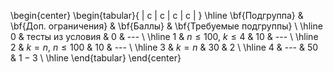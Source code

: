\begin{center}
  \begin{tabular}{ | c | c | c | c | } \hline
    \bf{Подгруппа} &
    \bf{Доп. ограничения} &
    \bf{Баллы} &
    \bf{Требуемые подгруппы} \\ \hline
    $0$ & тесты из условия & $0$ & --- \\ \hline
    $1$ & $n \leqslant 100$, $k\leqslant 4$ & $10$ & --- \\ \hline
    $2$ & $k = n$, $n \leqslant 100$ & $10$ & --- \\ \hline
    $3$ & $k = n$ & $30$ & $2$ \\ \hline
    $4$ & --- & $50$ & $1-3$  \\ \hline
  \end{tabular}
\end{center}